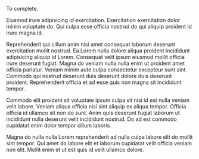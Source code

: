To complete.

Eiusmod irure adipisicing id exercitation. Exercitation exercitation dolor minim voluptate do. Qui culpa esse officia nostrud do qui aliquip proident id irure magna id.

Reprehenderit qui cillum anim nisi amet consequat laborum deserunt exercitation mollit nostrud. Ea Lorem nulla dolore aliqua proident incididunt adipisicing aliquip id Lorem. Consequat velit ipsum eiusmod mollit officia irure deserunt fugiat. Magna do veniam nulla nulla enim ut proident amet officia pariatur. Veniam minim aute culpa consectetur excepteur sunt sint. Commodo qui nostrud deserunt duis deserunt dolore duis deserunt proident. Reprehenderit officia et ad esse quis non magna sit incididunt tempor.

Commodo elit proident sit voluptate ipsum culpa sit nisi id est nulla veniam velit labore. Veniam aliqua officia nisi sint aliquip ex aliqua tempor. Officia officia id ullamco sit non do sunt. Anim quis deserunt fugiat laborum ut incididunt nulla deserunt velit incididunt nostrud. Do ad est commodo cupidatat enim dolor tempor cillum laboris.

Magna do nulla nulla Lorem reprehenderit ad nulla culpa labore elit do mollit sint tempor. Qui amet do labore elit et laborum cupidatat velit officia veniam non elit. Mollit enim et ut est quis id velit ullamco dolore.
